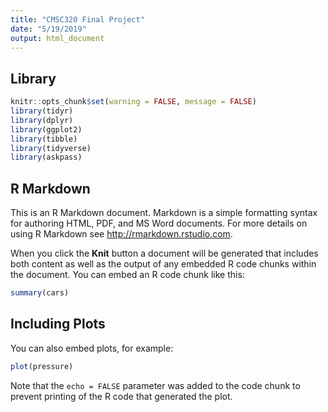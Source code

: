 ```yaml
---
title: "CMSC320 Final Project"
date: "5/19/2019"
output: html_document
---
```


## Library

```r
knitr::opts_chunk$set(warning = FALSE, message = FALSE)
library(tidyr)
library(dplyr)
library(ggplot2)
library(tibble)
library(tidyverse)
library(askpass)
```

## R Markdown

This is an R Markdown document. Markdown is a simple formatting syntax for authoring HTML, PDF, and MS Word documents. For more details on using R Markdown see <http://rmarkdown.rstudio.com>.

When you click the **Knit** button a document will be generated that includes both content as well as the output of any embedded R code chunks within the document. You can embed an R code chunk like this:

```r
summary(cars)
```

## Including Plots

You can also embed plots, for example:

```r
plot(pressure)
```

Note that the `echo = FALSE` parameter was added to the code chunk to prevent printing of the R code that generated the plot.